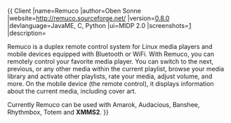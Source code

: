{{
Client
|name=Remuco
|author=Oben Sonne
|website=http://remuco.sourceforge.net/
|version=[http://sourceforge.net/project/showfiles.php?group_id=166515 0.8.0]
|devlanguage=JavaME, C, Python
|ui=MIDP 2.0
|screenshots=[http://remuco.sourceforge.net/index.php/Screenshots]
|description=

Remuco is a duplex remote control system for Linux media players and mobile devices equipped with Bluetooth or WiFi. With Remuco, you can remotely control your favorite media player. You can switch to the next, previous, or any other media within the current playlist, browse your media library and activate other playlists, rate your media, adjust volume, and more. On the mobile device (the remote control), it displays information about the current media, including cover art.

Currently Remuco can be used with Amarok, Audacious, Banshee, Rhythmbox, Totem and '''XMMS2'''.
}}